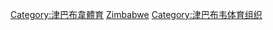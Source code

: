 [[Category:津巴布韋體育|Category:津巴布韋體育]]
[[Category:各國體育隊|Zimbabwe]]
[[Category:津巴布韦体育组织|Category:津巴布韦体育组织]]